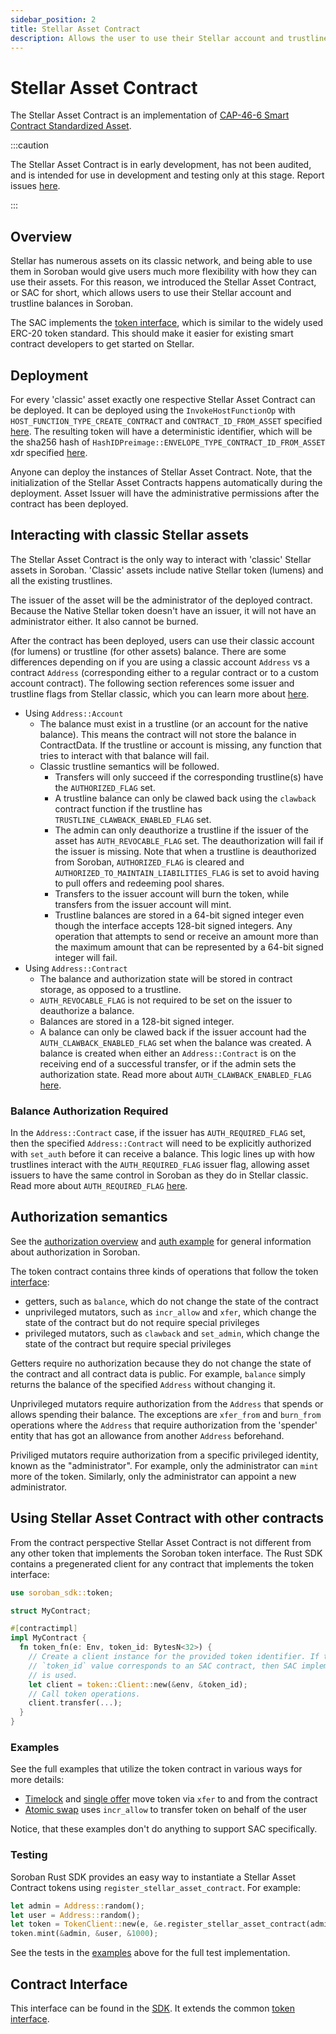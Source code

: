 ```yaml
---
sidebar_position: 2
title: Stellar Asset Contract
description: Allows the user to use their Stellar account and trustline balance on Soroban using the Token Interface, which is similar to the ERC-20 token standard.
---
```


<head>
  <title>Use Stellar assets on Soroban.</title>
  <meta charSet="utf-8" />
  <meta name="twitter:card" content="summary" />
  <link
    rel="canonical"
    href="https://soroban.stellar.org/docs/advanced-tutorials/stellar-asset-contract"
  />
</head>

# Stellar Asset Contract

The Stellar Asset Contract is an implementation of [CAP-46-6 Smart Contract
Standardized Asset].

[CAP-46-6 Smart Contract Standardized Asset]: https://stellar.org/protocol/cap-46-06

:::caution

The Stellar Asset Contract is in early development, has not been audited, and is
intended for use in development and testing only at this stage. Report issues
[here](https://github.com/stellar/rs-soroban-env/issues/new/choose).

:::

## Overview

Stellar has numerous assets on its classic network, and being able to use them
in Soroban would give users much more flexibility with how they can use their
assets. For this reason, we introduced the Stellar Asset Contract, or SAC for
short, which allows users to use their Stellar account and trustline balances in
Soroban.

The SAC implements the [token interface](../reference/interfaces/token-interface), which is similar to the
widely used ERC-20 token standard. This should make it easier for existing
smart contract developers to get started on Stellar.

## Deployment

For every 'classic' asset exactly one respective Stellar Asset Contract can be
deployed. It can be deployed using the `InvokeHostFunctionOp` with
`HOST_FUNCTION_TYPE_CREATE_CONTRACT` and `CONTRACT_ID_FROM_ASSET` specified
[here](../fundamentals-and-concepts/invoking-contracts-with-transactions). The resulting token will have a
deterministic identifier, which will be the sha256 hash of
`HashIDPreimage::ENVELOPE_TYPE_CONTRACT_ID_FROM_ASSET` xdr specified [here][contract_id].

Anyone can deploy the instances of Stellar Asset Contract. Note, that the
initialization of the Stellar Asset Contracts happens automatically during the
deployment. Asset Issuer will have the administrative permissions after the
contract has been deployed.

[contract_id]: https://github.com/stellar/stellar-xdr/blob/dc23adf60e095a6ce626b2b09128e58a5eae0cd0/Stellar-transaction.x#L661

## Interacting with classic Stellar assets

The Stellar Asset Contract is the only way to interact with 'classic' Stellar
assets in Soroban. 'Classic' assets include native Stellar token (lumens) and
all the existing trustlines.

The issuer of the asset will be the administrator
of the deployed contract. Because the Native Stellar token doesn't have an
issuer, it will not have an administrator either. It also cannot be burned.

After the contract has been deployed, users can use their classic account (for
lumens) or trustline (for other assets) balance. There are some differences
depending on if you are using a classic account `Address` vs a contract
`Address` (corresponding either to a regular contract or to a custom account
contract). The following section references some issuer and trustline flags from
Stellar classic, which you can learn more about [here](https://developers.stellar.org/docs/issuing-assets/control-asset-access#controlling-access-to-an-asset-with-flags).

- Using `Address::Account`
  - The balance must exist in a trustline (or an account for the native
    balance). This means the contract will not store the balance in
    ContractData. If the trustline or account is missing, any function that
    tries to interact with that balance will fail.
  - Classic trustline semantics will be followed.
    - Transfers will only succeed if the corresponding trustline(s) have the
      `AUTHORIZED_FLAG` set.
    - A trustline balance can only be clawed back using the `clawback` contract
      function if the trustline has `TRUSTLINE_CLAWBACK_ENABLED_FLAG` set.
    - The admin can only deauthorize a trustline if the issuer of the asset has
      `AUTH_REVOCABLE_FLAG` set. The deauthorization will fail if the issuer is
      missing. Note that when a trustline is deauthorized from Soroban,
      `AUTHORIZED_FLAG` is cleared and
      `AUTHORIZED_TO_MAINTAIN_LIABILITIES_FLAG` is set to avoid having to pull
      offers and redeeming pool shares.
    - Transfers to the issuer account will burn the token, while transfers from
      the issuer account will mint.
    - Trustline balances are stored in a 64-bit signed integer even though the
      interface accepts 128-bit signed integers. Any operation that attempts to
      send or receive an amount more than the maximum amount that can be
      represented by a 64-bit signed integer will fail.
- Using `Address::Contract`
  - The balance and authorization state will be stored in contract storage, as
    opposed to a trustline.
  - `AUTH_REVOCABLE_FLAG` is not required to be set on the issuer to deauthorize a
    balance.
  - Balances are stored in a 128-bit signed integer.
  - A balance can only be clawed back if the issuer account had the
    `AUTH_CLAWBACK_ENABLED_FLAG` set when the balance was created. A balance is
    created when either an `Address::Contract` is on the receiving end of a successful
    transfer, or if the admin sets the authorization state. Read more
    about `AUTH_CLAWBACK_ENABLED_FLAG` [here](https://developers.stellar.org/docs/issuing-assets/control-asset-access#clawback-enabled-0x8).

### Balance Authorization Required

In the `Address::Contract` case, if the issuer has `AUTH_REQUIRED_FLAG` set, then the
specified `Address::Contract` will need to be explicitly authorized with
`set_auth` before it can receive a balance. This logic lines up with how
trustlines interact with the `AUTH_REQUIRED_FLAG` issuer flag, allowing asset issuers
to have the same control in Soroban as they do in Stellar classic. Read more
about `AUTH_REQUIRED_FLAG` [here](https://developers.stellar.org/docs/issuing-assets/control-asset-access#authorization-required-0x1).

## Authorization semantics

See the [authorization overview](../fundamentals-and-concepts/authorization.mdx) and
[auth example](../basic-tutorials/auth.mdx) for general information about authorization in
Soroban.

The token contract contains three kinds of operations that follow the token
[interface](../reference/interfaces/token-interface#code):

- getters, such as `balance`, which do not change the state of the contract
- unprivileged mutators, such as `incr_allow` and `xfer`, which change the state
  of the contract but do not require special privileges
- privileged mutators, such as `clawback` and `set_admin`, which change the
  state of the contract but require special privileges

Getters require no authorization because they do not change the state of the
contract and all contract data is public. For example, `balance` simply returns
the balance of the specified `Address` without changing it.

Unprivileged mutators require authorization from the `Address` that spends or
allows spending their balance. The exceptions are `xfer_from` and `burn_from`
operations where the `Address` that require authorization from the 'spender'
entity that has got an allowance from another `Address` beforehand.

Priviliged mutators require authorization from a specific privileged identity,
known as the "administrator". For example, only the administrator can `mint`
more of the token. Similarly, only the administrator can appoint a new
administrator.

## Using Stellar Asset Contract with other contracts

From the contract perspective Stellar Asset Contract is not different from any
other token that implements the Soroban token interface. The Rust SDK contains
a pregenerated client for any contract that implements the token interface:

```rust
use soroban_sdk::token;

struct MyContract;

#[contractimpl]
impl MyContract {
  fn token_fn(e: Env, token_id: BytesN<32>) {
    // Create a client instance for the provided token identifier. If the
    // `token_id` value corresponds to an SAC contract, then SAC implementation
    // is used.
    let client = token::Client::new(&env, &token_id);
    // Call token operations.
    client.transfer(...);
  }
}
```

### Examples

See the full examples that utilize the token contract in various ways for more
details:

- [Timelock](timelock.mdx) and [single offer](single-offer-sale.mdx) move token
  via `xfer` to and from the contract
- [Atomic swap](atomic-swap.mdx) uses `incr_allow` to transfer token on behalf
  of the user

Notice, that these examples don't do anything to support SAC specifically.

### Testing

Soroban Rust SDK provides an easy way to instantiate a Stellar Asset Contract
tokens using `register_stellar_asset_contract`. For example:

```rust
let admin = Address::random();
let user = Address::random();
let token = TokenClient::new(e, &e.register_stellar_asset_contract(admin.clone()));
token.mint(&admin, &user, &1000);
```

See the tests in the [examples](#examples) above for the full test
implementation.

## Contract Interface

This interface can be found in the [SDK]. It extends the common
[token interface](tokens.mdx).

[SDK]: https://github.com/stellar/rs-soroban-sdk/blob/v0.9.2/soroban-sdk/src/token.rs
